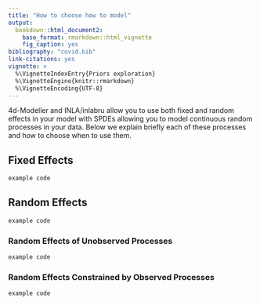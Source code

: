 ```yaml
---
title: "How to choose how to model"
output: 
  bookdown::html_document2:
    base_format: rmarkdown::html_vignette
    fig_caption: yes
bibliography: "covid.bib"
link-citations: yes
vignette: >
  %\VignetteIndexEntry{Priors exploration}
  %\VignetteEngine{knitr::rmarkdown}
  %\VignetteEncoding{UTF-8}
---
```


4d-Modeller and INLA/inlabru allow you to use both fixed and random effects in your model with SPDEs allowing you to model continuous random processes in your data. Below we explain briefly each of these processes and how to choose when to use them.

## Fixed Effects

```r
example code
```

## Random Effects

```r
example code
```

### Random Effects of Unobserved Processes

```r
example code
```

### Random Effects Constrained by Observed Processes

```r
example code
```